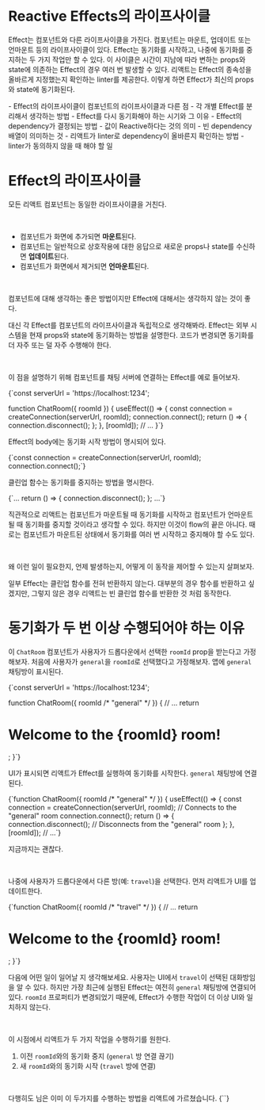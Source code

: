 
# Reactive Effects의 라이프사이클

Effect는 컴포넌트와 다른 라이프사이클을 가진다. 컴포넌트는 마운트, 업데이트 또는 언마운트 등의 라이프사이클이 있다. Effect는 동기화를 시작하고, 나중에 동기화를 중지하는 두 가지 작업만 할 수 있다. 이 사이클은 시간이 지남에 따라 변하는 props와 state에 의존하는 Effect의 경우 여러 번 발생할 수 있다. 리액트는 Effect의 종속성을 올바르게 지정했는지 확인하는 linter를 제공한다. 이렇게 하면 Effect가 최신의 props와 state에 동기화된다.

<WhiteCard title='You will learn'>
- Effect의 라이프사이클이 컴포넌트의 라이프사이클과 다른 점
- 각 개별 Effect를 분리해서 생각하는 방법
- Effect를 다시 동기화해야 하는 시기와 그 이유
- Effect의 dependency가 결정되는 방법
- 값이 Reactive하다는 것의 의미
- 빈 dependency 배열이 의미하는 것
- 리액트가 linter로 dependency이 올바른지 확인하는 방법
- linter가 동의하지 않을 때 해야 할 일
</WhiteCard>


# Effect의 라이프사이클

모든 리액트 컴포넌트는 동일한 라이프사이클을 거친다.

<br/>

- 컴포넌트가 화면에 추가되면 **마운트**된다.
- 컴포넌트는 일반적으로 상호작용에 대한 응답으로 새로운 props나 state를 수신하면 **업데이트**된다.
- 컴포넌트가 화면에서 제거되면 **언마운트**된다.

<br/>

컴포넌트에 대해 생각하는 좋은 방법이지만 Effect에 대해서는 생각하지 않는 것이 좋다.

대신 각 Effect를 컴포넌트의 라이프사이클과 독립적으로 생각해봐라. Effect는 외부 시스템을 현재 props와 state에 동기화하는 방법을 설명한다. 코드가 변경되면 동기화를 더 자주 또는 덜 자주 수행해야 한다. 

<br/>

이 점을 설명하기 위해 컴포넌트를 채팅 서버에 연결하는 Effect를 예로 들어보자.

<CodeBlock>
{`const serverUrl = 'https://localhost:1234';

function ChatRoom({ roomId }) {
  useEffect(() => {
    const connection = createConnection(serverUrl, roomId);
    connection.connect();
    return () => {
      connection.disconnect();
    };
  }, [roomId]);
  // ...
}`}
</CodeBlock>

Effect의 body에는 동기화 시작 방법이 명시되어 있다.


<CodeBlock>
{`const connection = createConnection(serverUrl, roomId);
connection.connect();`}
</CodeBlock>

클린업 함수는 동기화를 중지하는 방법을 명시한다.

<CodeBlock>
{`...
return () => {
    connection.disconnect();
};
...`}
</CodeBlock>

직관적으로 리액트는 컴포넌트가 마운트될 때 동기화를 시작하고 컴포넌트가 언마운트될 때 동기화를 중지할 것이라고 생각할 수 있다. 하지만 이것이 flow의 끝은 아니다. 때로는 컴포넌트가 마운트된 상태에서 동기화를 여러 번 시작하고 중지해야 할 수도 있다.

<br/>

왜 이런 일이 필요한지, 언제 발생하는지, 어떻게 이 동작을 제어할 수 있는지 살펴보자.

<ColorCard color='green' title='노트'>
일부 Effect는 클린업 함수를 전혀 반환하지 않는다. 대부분의 경우 함수를 반환하고 싶겠지만, 그렇지 않은 경우 리액트는 빈 클린업 함수를 반환한 것 처럼 동작한다.
</ColorCard>

# 동기화가 두 번 이상 수행되어야 하는 이유

이 `ChatRoom` 컴포넌트가 사용자가 드롭다운에서 선택한 `roomId` prop을 받는다고 가정해보자. 처음에 사용자가 `general`을 `roomId`로 선택했다고 가정해보자. 앱에 `general` 채팅방이 표시된다.

<CodeBlock>
{`const serverUrl = 'https://localhost:1234';

function ChatRoom({ roomId /* "general" */ }) {
  // ...
  return <h1>Welcome to the {roomId} room!</h1>;
}`}
</CodeBlock>

UI가 표시되면 리액트가 Effect를 실행하여 동기화를 시작한다. `general` 채팅방에 연결된다.

<CodeBlock>
{`function ChatRoom({ roomId /* "general" */ }) {
  useEffect(() => {
    const connection = createConnection(serverUrl, roomId); // Connects to the "general" room
    connection.connect();
    return () => {
      connection.disconnect(); // Disconnects from the "general" room
    };
  }, [roomId]);
  // ...`}
</CodeBlock>

지금까지는 괜찮다.

<br/>

나중에 사용자가 드롭다운에서 다른 방(예: `travel`)을 선택한다. 먼저 리액트가 UI를 업데이트한다.

<CodeBlock>
{`function ChatRoom({ roomId /* "travel" */ }) {
  // ...
  return <h1>Welcome to the {roomId} room!</h1>;
}`}
</CodeBlock>

다음에 어떤 일이 일어날 지 생각해보세요. 사용자는 UI에서 `travel`이 선택된 대화방임을 알 수 있다. 하지만 가장 최근에 실행된 Effect는 여전히 `general` 채팅방에 연결되어 있다. `roomId` 프로퍼티가 변경되었기 때문에, Effect가 수행한 작업이 더 이상 UI와 일치하지 않는다.

<br/>

이 시점에서 리액트가 두 가지 작업을 수행하기를 원한다.

1. 이전 `roomId`와의 동기화 중지 (`general` 방 연결 끊기)
2. 새 `roomId`와의 동기화 시작 (`travel` 방에 연결)

<br/>

다행히도 님은 이미 이 두가지를 수행하는 방법을 리액트에 가르쳤습니다.
<CodeBlock>
{``}
</CodeBlock>
